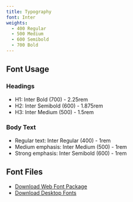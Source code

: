 ```yaml
---
title: Typography
font: Inter
weights:
  - 400 Regular
  - 500 Medium
  - 600 Semibold
  - 700 Bold
---
```


## Font Usage

### Headings
- H1: Inter Bold (700) - 2.25rem
- H2: Inter Semibold (600) - 1.875rem
- H3: Inter Medium (500) - 1.5rem

### Body Text
- Regular text: Inter Regular (400) - 1rem
- Medium emphasis: Inter Medium (500) - 1rem
- Strong emphasis: Inter Semibold (600) - 1rem

## Font Files
- [Download Web Font Package](/assets/fonts/inter.zip)
- [Download Desktop Fonts](/assets/fonts/inter-desktop.zip)